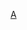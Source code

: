 {{Image label begin|image=Aleppo blank districts 2009.png|width={{{width|350}}}|float={{{float|none}}}}}
{{Image label small|x=0.24|y=0.48|scale={{{width|350}}}|text=([[Image:Capital city marker.svg|13px]] '''[[阿勒颇]]''')}}
{{Image label small|x=0.2|y=0.7|scale={{{width|350}}}|text=[[賈巴爾薩曼區]]}}
{{Image label small|x=0.74|y=0.15|scale={{{width|350}}}|text=[[艾因阿拉伯區]]}}
{{Image label small|x=0.07|y=0.53|scale={{{width|350}}}|text=[[阿塔勒布區]]}}
{{Image label small|x=0.07|y=0.235|scale={{{width|350}}}|text=[[阿夫林區]]}}
{{Image label small|x=0.40|y=0.3470|scale={{{width|350}}}|text=[[巴卜區]]}}
{{Image label small|x=0.36|y=0.53|scale={{{width|350}}}|text=[[代爾哈菲爾區]]}}
{{Image label small|x=0.3625|y=0.6|scale={{{width|350}}}|text=[[塞菲拉區]]}}
{{Image label small|x=0.2725|y=0.27|scale={{{width|350}}}|text=[[阿扎茲區]]}}
{{Image label small|x=0.44|y=0.1675|scale={{{width|350}}}|text=[[賈拉布魯斯區]]}}
{{Image label small|x=0.55|y=0.40|scale={{{width|350}}}|text=[[曼比季區]]}}
{{Image label end}}<noinclude>
{{Documentation|Template:Image label begin/doc}}
[[Category:敘利亞行政區劃模板|A]]
</noinclude>